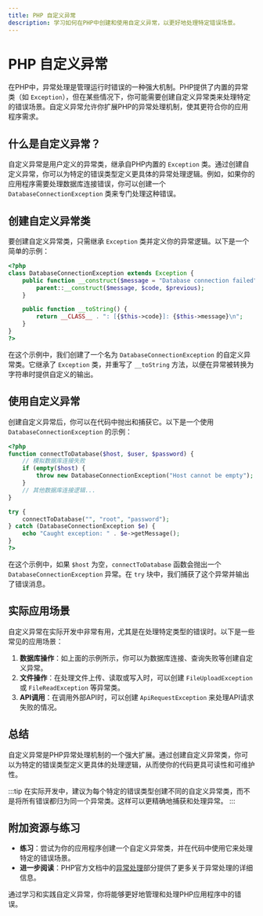 ```yaml
---
title: PHP 自定义异常
description: 学习如何在PHP中创建和使用自定义异常，以更好地处理特定错误场景。
---
```


# PHP 自定义异常

在PHP中，异常处理是管理运行时错误的一种强大机制。PHP提供了内置的异常类（如 `Exception`），但在某些情况下，你可能需要创建自定义异常类来处理特定的错误场景。自定义异常允许你扩展PHP的异常处理机制，使其更符合你的应用程序需求。

## 什么是自定义异常？

自定义异常是用户定义的异常类，继承自PHP内置的 `Exception` 类。通过创建自定义异常，你可以为特定的错误类型定义更具体的异常处理逻辑。例如，如果你的应用程序需要处理数据库连接错误，你可以创建一个 `DatabaseConnectionException` 类来专门处理这种错误。

## 创建自定义异常类

要创建自定义异常类，只需继承 `Exception` 类并定义你的异常逻辑。以下是一个简单的示例：

```php
<?php
class DatabaseConnectionException extends Exception {
    public function __construct($message = "Database connection failed", $code = 0, Exception $previous = null) {
        parent::__construct($message, $code, $previous);
    }

    public function __toString() {
        return __CLASS__ . ": [{$this->code}]: {$this->message}\n";
    }
}
?>
```

在这个示例中，我们创建了一个名为 `DatabaseConnectionException` 的自定义异常类。它继承了 `Exception` 类，并重写了 `__toString` 方法，以便在异常被转换为字符串时提供自定义的输出。

## 使用自定义异常

创建自定义异常后，你可以在代码中抛出和捕获它。以下是一个使用 `DatabaseConnectionException` 的示例：

```php
<?php
function connectToDatabase($host, $user, $password) {
    // 模拟数据库连接失败
    if (empty($host) {
        throw new DatabaseConnectionException("Host cannot be empty");
    }
    // 其他数据库连接逻辑...
}

try {
    connectToDatabase("", "root", "password");
} catch (DatabaseConnectionException $e) {
    echo "Caught exception: " . $e->getMessage();
}
?>
```

在这个示例中，如果 `$host` 为空，`connectToDatabase` 函数会抛出一个 `DatabaseConnectionException` 异常。在 `try` 块中，我们捕获了这个异常并输出了错误消息。

## 实际应用场景

自定义异常在实际开发中非常有用，尤其是在处理特定类型的错误时。以下是一些常见的应用场景：

1. **数据库操作**：如上面的示例所示，你可以为数据库连接、查询失败等创建自定义异常。
2. **文件操作**：在处理文件上传、读取或写入时，可以创建 `FileUploadException` 或 `FileReadException` 等异常类。
3. **API调用**：在调用外部API时，可以创建 `ApiRequestException` 来处理API请求失败的情况。

## 总结

自定义异常是PHP异常处理机制的一个强大扩展。通过创建自定义异常类，你可以为特定的错误类型定义更具体的处理逻辑，从而使你的代码更具可读性和可维护性。

:::tip
在实际开发中，建议为每个特定的错误类型创建不同的自定义异常类，而不是将所有错误都归为同一个异常类。这样可以更精确地捕获和处理异常。
:::

## 附加资源与练习

- **练习**：尝试为你的应用程序创建一个自定义异常类，并在代码中使用它来处理特定的错误场景。
- **进一步阅读**：PHP官方文档中的[异常处理](https://www.php.net/manual/en/language.exceptions.php)部分提供了更多关于异常处理的详细信息。

通过学习和实践自定义异常，你将能够更好地管理和处理PHP应用程序中的错误。